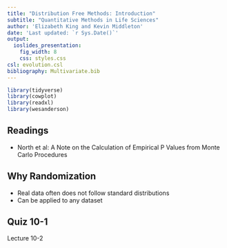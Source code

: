 ```yaml
---
title: "Distribution Free Methods: Introduction"
subtitle: "Quantitative Methods in Life Sciences"
author: 'Elizabeth King and Kevin Middleton'
date: 'Last updated: `r Sys.Date()`'
output:
  ioslides_presentation:
    fig_width: 8
    css: styles.css
csl: evolution.csl
bibliography: Multivariate.bib
---
```


```r
library(tidyverse)
library(cowplot)
library(readxl)
library(wesanderson)
```

## Readings

- North et al: A Note on the Calculation of Empirical P Values from Monte Carlo Procedures

## Why Randomization

  - Real data often does not follow standard distributions
  - Can be applied to any dataset
  

## Quiz 10-1

Lecture 10-2
